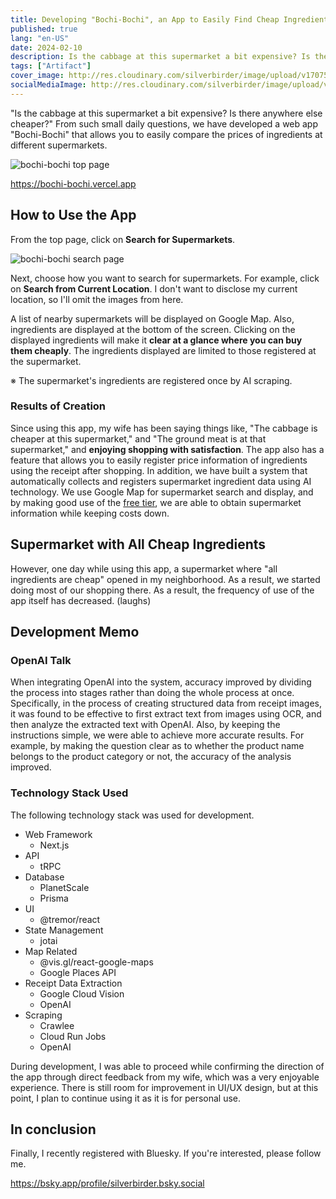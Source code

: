 ```yaml
---
title: Developing "Bochi-Bochi", an App to Easily Find Cheap Ingredients
published: true
lang: "en-US"
date: 2024-02-10
description: Is the cabbage at this supermarket a bit expensive? Is there anywhere else cheaper? From such small daily questions, we have developed a web app "Bochi-Bochi" that allows you to easily compare the prices of ingredients at different supermarkets.
tags: ["Artifact"]
cover_image: http://res.cloudinary.com/silverbirder/image/upload/v1707573620/akdswcwwxatnfemrbo4e.png
socialMediaImage: http://res.cloudinary.com/silverbirder/image/upload/v1707573620/akdswcwwxatnfemrbo4e.png
---
```



"Is the cabbage at this supermarket a bit expensive? Is there anywhere else cheaper?" From such small daily questions, we have developed a web app "Bochi-Bochi" that allows you to easily compare the prices of ingredients at different supermarkets.

<Image
  src="http://res.cloudinary.com/silverbirder/image/upload/v1707573620/akdswcwwxatnfemrbo4e.png"
  width={1400}
  height={910}
  layout="constrained"
  alt="bochi-bochi top page"
/>

https://bochi-bochi.vercel.app

## How to Use the App

From the top page, click on **Search for Supermarkets**.

<Image
  src="http://res.cloudinary.com/silverbirder/image/upload/v1707574240/z3li36nol50hxlvcvrha.png"
  width={1410}
  height={1410}
  layout="constrained"
  alt="bochi-bochi search page"
/>

Next, choose how you want to search for supermarkets. For example, click on **Search from Current Location**.
I don't want to disclose my current location, so I'll omit the images from here.

A list of nearby supermarkets will be displayed on Google Map.
Also, ingredients are displayed at the bottom of the screen. Clicking on the displayed ingredients will make it **clear at a glance where you can buy them cheaply**.
The ingredients displayed are limited to those registered at the supermarket.

※ The supermarket's ingredients are registered once by AI scraping.

### Results of Creation

Since using this app, my wife has been saying things like, "The cabbage is cheaper at this supermarket," and "The ground meat is at that supermarket," and **enjoying shopping with satisfaction**.
The app also has a feature that allows you to easily register price information of ingredients using the receipt after shopping.
In addition, we have built a system that automatically collects and registers supermarket ingredient data using AI technology.
We use Google Map for supermarket search and display, and by making good use of the [free tier](https://mapsplatform.google.com/intl/en/pricing/), we are able to obtain supermarket information while keeping costs down.

## Supermarket with All Cheap Ingredients

However, one day while using this app, a supermarket where "all ingredients are cheap" opened in my neighborhood.
As a result, we started doing most of our shopping there.
As a result, the frequency of use of the app itself has decreased. (laughs)

## Development Memo

### OpenAI Talk

When integrating OpenAI into the system, accuracy improved by dividing the process into stages rather than doing the whole process at once.
Specifically, in the process of creating structured data from receipt images, it was found to be effective to first extract text from images using OCR, and then analyze the extracted text with OpenAI.
Also, by keeping the instructions simple, we were able to achieve more accurate results.
For example, by making the question clear as to whether the product name belongs to the product category or not, the accuracy of the analysis improved.

### Technology Stack Used

The following technology stack was used for development.

- Web Framework
  - Next.js
- API
  - tRPC
- Database
  - PlanetScale
  - Prisma
- UI
  - @tremor/react
- State Management
  - jotai
- Map Related
  - @vis.gl/react-google-maps
  - Google Places API
- Receipt Data Extraction
  - Google Cloud Vision
  - OpenAI
- Scraping
  - Crawlee
  - Cloud Run Jobs
  - OpenAI

During development, I was able to proceed while confirming the direction of the app through direct feedback from my wife, which was a very enjoyable experience. There is still room for improvement in UI/UX design, but at this point, I plan to continue using it as it is for personal use.

## In conclusion

Finally, I recently registered with Bluesky. If you're interested, please follow me.

https://bsky.app/profile/silverbirder.bsky.social
